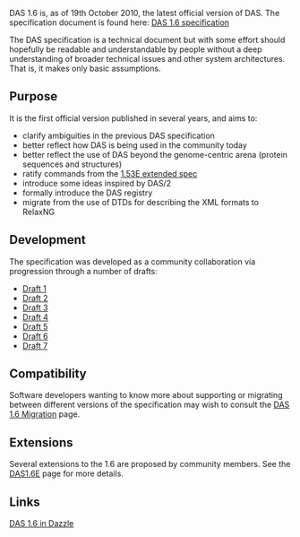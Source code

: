 DAS 1.6 is, as of 19th October 2010, the latest official version of DAS. The specification document is found here:
[http://www.biodas.org/documents/spec-1.6.html DAS 1.6 specification]

The DAS specification is a technical document but with some effort should hopefully be readable and understandable by people without a deep understanding of broader technical issues and other system architectures. That is, it makes only basic assumptions.

==Purpose==

It is the first official version published in several years, and aims to:
* clarify ambiguities in the previous DAS specification
* better reflect how DAS is being used in the community today
* better reflect the use of DAS beyond the genome-centric arena (protein sequences and structures)
* ratify commands from the [http://www.dasregistry.org/spec_1.53E.jsp 1.53E extended spec] 
* introduce some ideas inspired by DAS/2
* formally introduce the DAS registry
* migrate from the use of DTDs for describing the XML formats to RelaxNG

==Development==

The specification was developed as a community collaboration via progression through a number of drafts:
* [http://www.ebi.ac.uk/~aj/1.6_draft1/documents/spec.html Draft 1]
* [http://www.ebi.ac.uk/~aj/1.6_draft2/documents/spec.html Draft 2]
* [http://www.ebi.ac.uk/~aj/1.6_draft3/documents/spec.html Draft 3]
* [http://www.ebi.ac.uk/~aj/1.6_draft4/documents/spec.html Draft 4]
* [http://www.ebi.ac.uk/~aj/1.6_draft5/documents/spec.html Draft 5]
* [http://www.ebi.ac.uk/~aj/1.6_draft6/documents/spec.html Draft 6]
* [http://www.ebi.ac.uk/~aj/1.6_draft7/documents/spec.html Draft 7]

==Compatibility==

Software developers wanting to know more about supporting or migrating between different versions of the specification may wish to consult the [[DAS 1.6 Migration]] page.

==Extensions==

Several extensions to the 1.6 are proposed by community members. See the [[DAS1.6E]] page for more details.

==Links==

[[DAS 1.6 in Dazzle]]